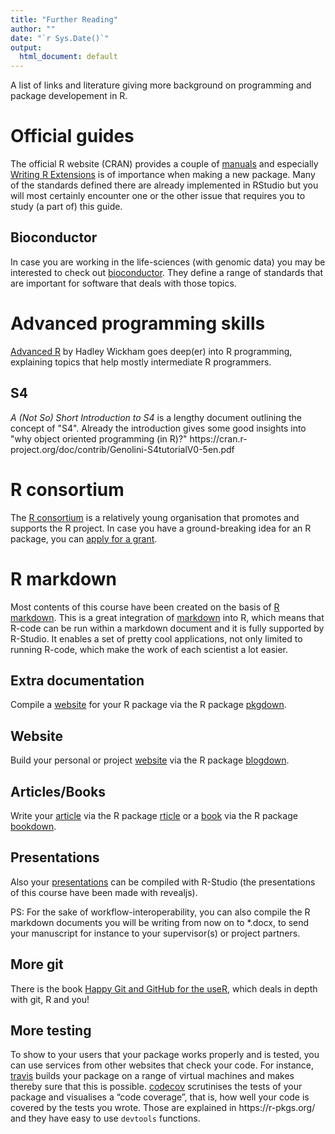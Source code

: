 ```yaml
---
title: "Further Reading"
author: ""
date: "`r Sys.Date()`"
output:
  html_document: default
---
```


A list of links and literature giving more background on programming and package developement in R.

# Official guides

The official R website (CRAN) provides a couple of [manuals](https://cran.r-project.org/manuals.html) and especially [Writing R Extensions](https://cran.r-project.org/doc/manuals/r-release/R-exts.html) is of importance when making a new package. Many of the standards defined there are already implemented in RStudio but you will most certainly encounter one or the other issue that requires you to study (a part of) this guide.

## Bioconductor

In case you are working in the life-sciences (with genomic data) you may be interested to check out [bioconductor](https://www.bioconductor.org/). They define a range of standards that are important for software that deals with those topics.

# Advanced programming skills

[Advanced R](https://adv-r.hadley.nz/index.html) by Hadley Wickham goes deep(er) into R programming, explaining topics that help mostly intermediate R programmers.

## S4

*A (Not So) Short Introduction to S4* is a lengthy document outlining the concept of \"S4\". Already the introduction gives some good insights into \"why object oriented programming (in R)?\" https://cran.r-project.org/doc/contrib/Genolini-S4tutorialV0-5en.pdf

# R consortium

The [R consortium](https://www.r-consortium.org/) is a relatively young organisation that promotes and supports the R project. In case you have a ground-breaking idea for an R package, you can [apply for a grant](https://www.r-consortium.org/projects/call-for-proposals).

# R markdown

Most contents of this course have been created on the basis of [R markdown](https://bookdown.org/yihui/rmarkdown/). This is a great integration of [markdown](https://en.wikipedia.org/wiki/Markdown) into R, which means that R-code can be run within a markdown document and it is fully supported by R-Studio. It enables a set of pretty cool applications, not only limited to running R-code, which make the work of each scientist a lot easier.

## Extra documentation

Compile a [website](https://bookdown.org/yihui/rmarkdown/pkgdown.html) for your R package via the R package [pkgdown](https://github.com/r-lib/pkgdown).

## Website

Build your personal or project [website](https://bookdown.org/yihui/rmarkdown/websites.html) via the R package [blogdown](https://github.com/rstudio/blogdown).

## Articles/Books

Write your [article](https://bookdown.org/yihui/rmarkdown/journals.html) via the R package [rticle](https://github.com/rstudio/rticles) or a [book](https://bookdown.org/yihui/rmarkdown/books.html) via the R package [bookdown](https://github.com/rstudio/bookdown).

## Presentations

Also your [presentations](https://bookdown.org/yihui/rmarkdown/presentations.html) can be compiled with R-Studio (the presentations of this course have been made with revealjs).


PS: For the sake of workflow-interoperability, you can also compile the R markdown documents you will be writing from now on to *.docx, to send your manuscript for instance to your supervisor(s) or project partners.

## More git

There is the book [Happy Git and GitHub for the useR](https://happygitwithr.com/), which deals in depth with git, R and you!

## More testing

To show to your users that your package works properly and is tested, you can use services from other websites that check your code. For instance, [travis](https://travis-ci.org/) builds your package on a range of virtual machines and makes thereby sure that this is possible. [codecov](https://codecov.io/) scrutinises the tests of your package and visualises a "code coverage", that is, how well your code is covered by the tests you wrote. Those are explained in https://r-pkgs.org/ and they have easy to use ` devtools` functions.